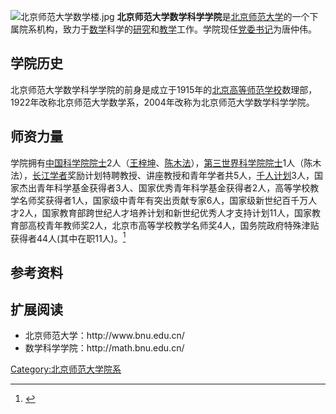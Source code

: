 {{Coord|39.960173|116.36736|type:edu_region:CN-11_source:GoogleMaps|display=title}}
{{Infobox University Department
 |名称 = 北京师范大学数学科学学院
 |其他名称 = School of Mathematical Sciences, Beijing Normal University
 |徽标 = [[File:BnuMathLogo.png|150px]]
 |隶属 = [[北京师范大学|北京师范大学]]
 |建立时间 = 2004年
 |关闭时间 =
 |类型 = 学院
 |下属 = 
 |主管官员 =
 |主席 =
 |党委书记 = 唐仲伟
 |院长 = 王恺顺
 |系主任 =
 |所长 =
 |部长 =
 |主任 =
 |头衔 =
 |头衔人名 =
 |教师 = 
 |员工 =
 |学生 = 
 |本科生 =
 |研究生 =
 |博士生 =
 |其他学生 =
 |地址={{CHN}}[[北京市|北京市]][[海淀区|海淀区]][[北太平庄街道|北太平庄]]
 |国家 = 
 |省 = 
 |市 =
 |坐标 =
 |网址 = http://math.bnu.edu.cn/
 |标志 = 
 |脚注 =
}}
[[File:北京师范大学数学楼.jpg|thumb]]
'''北京师范大学数学科学学院'''是[[北京师范大学|北京师范大学]]的一个下属院系机构，致力于[[数学|数学]]科学的[[研究|研究]]和[[教学|教学]]工作。学院现任[[党委书记|党委书记]]为唐仲伟。

==学院历史==
北京师范大学数学科学学院的前身是成立于1915年的[[北京高等师范学校|北京高等师范学校]]数理部，1922年改称北京师范大学数学系，2004年改称为北京师范大学数学科学学院。

==师资力量==
学院拥有[[中国科学院院士|中国科学院院士]]2人（[[王梓坤|王梓坤]]、[[陈木法|陈木法]]），[[第三世界科学院院士|第三世界科学院院士]]1人（陈木法），[[长江学者|长江学者]]奖励计划特聘教授、讲座教授和青年学者共5人，[[千人计划|千人计划]]3人，国家杰出青年科学基金获得者3人、国家优秀青年科学基金获得者2人，高等学校教学名师奖获得者1人，国家级中青年有突出贡献专家6人，国家级新世纪百千万人才2人，国家教育部跨世纪人才培养计划和新世纪优秀人才支持计划11人，国家教育部高校青年教师奖2人，北京市高等学校教学名师奖4人，国务院政府特殊津贴获得者44人(其中在职11人)。<ref>{{Cite web |url=http://math.bnu.edu.cn/sxgk/xyjj/index.html |title=北京师范大学数学科学学院-学院简介 |access-date=2019-01-25 |archive-url=https://web.archive.org/web/20190125131009/http://math.bnu.edu.cn/sxgk/xyjj/index.html |archive-date=2019-01-25 |dead-url=yes }}</ref>

==参考资料==
{{reflist}}

==扩展阅读==
*北京师范大学：http://www.bnu.edu.cn/{{Wayback|url=http://www.bnu.edu.cn/ |date=20061102223807 }}
*数学科学学院：http://math.bnu.edu.cn/{{Wayback|url=http://math.bnu.edu.cn/ |date=20200721021041 }}

{{北京师范大学序列}}
[[Category:北京师范大学院系|Category:北京师范大学院系]]